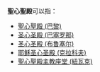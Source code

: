 '''聖心聖殿'''可以指：
* [[聖心聖殿_(巴黎)|聖心聖殿 (巴黎)]]
* [[圣心圣殿_(巴塞罗那)|圣心圣殿 (巴塞罗那)]]
* [[圣心圣殿_(布鲁塞尔)|圣心圣殿 (布鲁塞尔)]]
* [[耶稣圣心圣殿_(克拉科夫)|耶稣圣心圣殿 (克拉科夫)]]
* [[聖心聖殿主教座堂_(紐瓦克)|聖心聖殿主教座堂 (紐瓦克)]]

{{消歧義|Cat=教堂消歧義}}